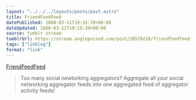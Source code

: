 ```yaml
---
layout: "../../../layouts/posts/post.astro"
title: FriendFeedFeed
datePublished: 2008-03-11T19:15:39+00:00
dateUpdated: 2008-03-11T19:15:39+00:00
source: tumblr stream
tumblrUrl: https://stream.anglepoised.com/post/28578228/friendfeedfeed
tags: ["linklog"]
format: "link"
---
```


[FriendFeedFeed][1]

> Too many social newtorking aggregators? Aggregate all your social networking aggregator feeds into one aggregated feed of aggregator activity feeds!

[1]: http://www.friendfeedfeed.com/
